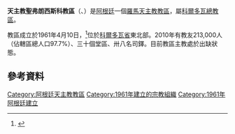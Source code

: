 {{Infobox Roman Catholic diocese
|Roman Catholic Diocese of = 天主教聖弗朗西斯科教區
|Latin name of diocese = Dioecesis Franciscopolitana
|image =
|caption =
|location = [[阿根廷|阿根廷]]
|territory =[[科爾多瓦省_(阿根廷)|科爾多瓦省]]東北部
|population = 213,000
|rite = 拉丁禮
|patron =
|province = 科爾多瓦
|established = 1961年
|cathedral =
|co-cathedral =
|leadership = 主教
|website =
|教宗 =
|metropolitan =
|ordinary = 懸空
|coadjutor bishop =
|auxiliary =
}}

'''天主教聖弗朗西斯科教區'''（{{lang-la|Dioecesis Franciscopolitana}}、{{lang-es|Diócesis de San Francisco}}）是[[阿根廷|阿根廷]]一個[[羅馬天主教|羅馬天主教]][[教區|教區]]，屬[[天主教科爾多瓦總教區|科爾多瓦總教區]]。

教區成立於1961年4月10日，<ref>{{cite journal|journal=[[宗座公報|宗座公報]]|publisher=梵蒂岡出版社|date=1962年|volume=54|title=''Fit persaepe''|page=140|url=http://www.vatican.va/archive/aas/documents/AAS%2054%20%5B1962%5D%20-%20ocr.pdf|access-date=2013-04-07|archive-date=2010-03-27|archive-url=https://web.archive.org/web/20100327065622/http://www.vatican.va/archive/aas/documents/AAS%2054%20%5B1962%5D%20-%20ocr.pdf|dead-url=no}}</ref>位於[[科爾多瓦省_(阿根廷)|科爾多瓦省]]東北部。2010年有教友213,000人（佔轄區總人口97.7%）、三十個堂區、卅八名司鐸。目前教區主教處於出缺狀態。

==參考資料==
{{reflist}}

{{阿根廷天主教教區}}

{{DEFAULTSORT:San Francisco}}
[[Category:阿根廷天主教教區|Category:阿根廷天主教教區]]
[[Category:1961年建立的宗教組織|Category:1961年建立的宗教組織]]
[[Category:1961年阿根廷建立|Category:1961年阿根廷建立]]